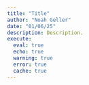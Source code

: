 ```yaml
---
title: "Title"
author: "Noah Geller"
date: "01/06/25"
description: Description.
execute:
  eval: true
  echo: true
  warning: true
  error: true 
  cache: true 
---
```

